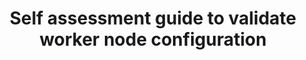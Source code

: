 ---
title: Self assessment guide to validate worker node configuration
sidebar_label: Worker Node Configuration
description: Self assessment guide to validate worker node configuration
---